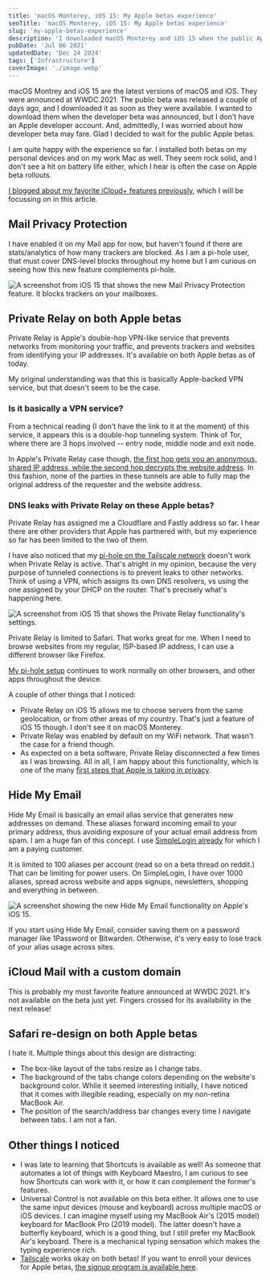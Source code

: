 ```yaml
---
title: 'macOS Monterey, iOS 15: My Apple betas experience'
seoTitle: 'macOS Monterey, iOS 15: My Apple betas experience'
slug: 'my-apple-betas-experience'
description: 'I downloaded macOS Monterey and iOS 15 when the public Apple betas were announced two days ago. Read on to see how my experience has been.'
pubDate: 'Jul 06 2021'
updatedDate: 'Dec 24 2024'
tags: ['Infrastructure']
coverImage: './image.webp'
---
```


macOS Montrey and iOS 15 are the latest versions of macOS and iOS. They were announced at WWDC 2021. The public beta was released a couple of days ago, and I downloaded it as soon as they were available. I wanted to download them when the developer beta was announced, but I don't have an Apple developer account. And, admittedly, I was worried about how developer beta may fare. Glad I decided to wait for the public Apple betas.

I am quite happy with the experience so far. I installed both betas on my personal devices and on my work Mac as well. They seem rock solid, and I don't see a hit on battery life either, which I hear is often the case on Apple beta rollouts.

[I blogged about my favorite iCloud+ features previously](https://www.arun.blog/post/my-favorite-wwdc21-announcements/), which I will be focussing on in this article.

## Mail Privacy Protection

I have enabled it on my Mail app for now, but haven't found if there are stats/analytics of how many trackers are blocked. As I am a pi-hole user, that must cover DNS-level blocks throughout my home but I am curious on seeing how this new feature complements pi-hole.

![A screenshot from iOS 15 that shows the new Mail Privacy Protection feature. It blocks trackers on your mailboxes.](https://prod-files-secure.s3.us-west-2.amazonaws.com/cf01b7e0-f679-450a-bd3e-1da011ac3be5/1c324d4f-7c25-4a49-ad19-076d7859c086/image.png?X-Amz-Algorithm=AWS4-HMAC-SHA256&X-Amz-Content-Sha256=UNSIGNED-PAYLOAD&X-Amz-Credential=AKIAT73L2G45FSPPWI6X%2F20250104%2Fus-west-2%2Fs3%2Faws4_request&X-Amz-Date=20250104T152040Z&X-Amz-Expires=3600&X-Amz-Signature=8e5694225b9820e78f603a785efd2b8ef56846dba7c75b4099b6050c69bc7aad&X-Amz-SignedHeaders=host&x-id=GetObject)

## Private Relay on both Apple betas

Private Relay is Apple's double-hop VPN-like service that prevents networks from monitoring your traffic, and prevents trackers and websites from identifying your IP addresses. It's available on both Apple betas as of today.

My original understanding was that this is basically Apple-backed VPN service, but that doesn't seem to be the case.

### Is it basically a VPN service?

From a technical reading (I don't have the link to it at the moment) of this service, it appears this is a double-hop tunneling system. Think of Tor, where there are 3 hops involved -- entry node, middle node and exit node.

In Apple's Private Relay case though, [the first hop gets you an anonymous, shared IP address, while the second hop decrypts the website address](https://www.cnet.com/news/no-apples-private-relay-is-not-a-vpn/?utm_source=reddit.com). In this fashion, none of the parties in these tunnels are able to fully map the original address of the requester and the website address.

### DNS leaks with Private Relay on these Apple betas?

Private Relay has assigned me a Cloudflare and Fastly address so far. I hear there are other providers that Apple has partnered with, but my experience so far has been limited to the two of them.

I have also noticed that my [pi-hole on the Tailscale network](https://www.arun.blog/post/pi-hole-on-tailscale/) doesn't work when Private Relay is active. That's alright in my opinion, because the very purpose of tunneled connections is to prevent leaks to other networks. Think of using a VPN, which assigns its own DNS resolvers, vs using the one assigned by your DHCP on the router. That's precisely what's happening here.

![A screenshot from iOS 15 that shows the Private Relay functionality's settings.](https://prod-files-secure.s3.us-west-2.amazonaws.com/cf01b7e0-f679-450a-bd3e-1da011ac3be5/b09c8665-30c3-4aa6-bfac-982f0cc00102/image.png?X-Amz-Algorithm=AWS4-HMAC-SHA256&X-Amz-Content-Sha256=UNSIGNED-PAYLOAD&X-Amz-Credential=AKIAT73L2G45FSPPWI6X%2F20250104%2Fus-west-2%2Fs3%2Faws4_request&X-Amz-Date=20250104T152040Z&X-Amz-Expires=3600&X-Amz-Signature=0e400888e21f172f00aa09207a9c256da44cce1041d17d53e0ce5703a080f503&X-Amz-SignedHeaders=host&x-id=GetObject)

Private Relay is limited to Safari. That works great for me. When I need to browse websites from my regular, ISP-based IP address, I can use a different browser like Firefox.

[My pi-hole setup](https://www.arun.blog/post/my-dns-setup/) continues to work normally on other browsers, and other apps throughout the device.

A couple of other things that I noticed:

- Private Relay on iOS 15 allows me to choose servers from the same geolocation, or from other areas of my country. That's just a feature of iOS 15 though. I don't see it on macOS Monterey.
- Private Relay was enabled by default on my WiFi network. That wasn't the case for a friend though.
- As expected on a beta software, Private Relay disconnected a few times as I was browsing.
  All in all, I am happy about this functionality, which is one of the many [first steps that Apple is taking in privacy](https://www.arun.blog/post/kudos-to-apple-for-privacy-focussed-features/).

## Hide My Email

Hide My Email is basically an email alias service that generates new addresses on demand. These aliases forward incoming email to your primary address, thus avoiding exposure of your actual email address from spam. I am a huge fan of this concept. I use [SimpleLogin already](https://www.arun.blog/post/of-emails-and-aliases/) for which I am a paying customer.

It is limited to 100 aliases per account (read so on a beta thread on reddit.) That can be limiting for power users. On SimpleLogin, I have over 1000 aliases, spread across website and apps signups, newsletters, shopping and everything in between.

![A screenshot showing the new Hide My Email functionality on Apple's iOS 15.](https://prod-files-secure.s3.us-west-2.amazonaws.com/cf01b7e0-f679-450a-bd3e-1da011ac3be5/f52c0f0c-737c-49d8-84df-fb00e46922e7/image.png?X-Amz-Algorithm=AWS4-HMAC-SHA256&X-Amz-Content-Sha256=UNSIGNED-PAYLOAD&X-Amz-Credential=AKIAT73L2G45FSPPWI6X%2F20250104%2Fus-west-2%2Fs3%2Faws4_request&X-Amz-Date=20250104T152040Z&X-Amz-Expires=3600&X-Amz-Signature=0476a71590298caa10b20f91b1ae52a9fd802c1433f5cb488663006f1db4d5e5&X-Amz-SignedHeaders=host&x-id=GetObject)

If you start using Hide My Email, consider saving them on a password manager like 1Password or Bitwarden. Otherwise, it's very easy to lose track of your alias usage across sites.

## iCloud Mail with a custom domain

This is probably my most favorite feature announced at WWDC 2021. It's not available on the beta just yet. Fingers crossed for its availability in the next release!

## Safari re-design on both Apple betas

I hate it. Multiple things about this design are distracting:

- The box-like layout of the tabs resize as I change tabs.
- The background of the tabs change colors depending on the website's background color. While it seemed interesting initially, I have noticed that it comes with illegible reading, especially on my non-retina MacBook Air.
- The position of the search/address bar changes every time I navigate between tabs.
  I am not a fan.

## Other things I noticed

- I was late to learning that Shortcuts is available as well! As someone that automates a lot of things with Keyboard Maestro, I am curious to see how Shortcuts can work with it, or how it can complement the former's features.
- Universal Control is not available on this beta either. It allows one to use the same input devices (mouse and keyboard) across multiple macOS or iOS devices. I can imagine myself using my MacBook Air's (2015 model) keyboard for MacBook Pro (2019 model). The latter doesn't have a butterfly keyboard, which is a good thing, but I still prefer my MacBook Air's keyboard. There is a mechanical typing sensation which makes the typing experience rich.
- [Tailscale](https://blogarunsathiya.wordpress.com/tag/tailscale/) works okay on both betas!
  If you want to enroll your devices for Apple betas, [the signup program is available here](https://beta.apple.com/sp/betaprogram/).

